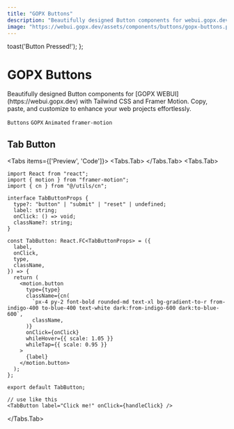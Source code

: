 ```yaml
---
title: "GOPX Buttons"
description: "Beautifully designed Button components for webui.gopx.dev with Tailwind CSS and Framer Motion. Copy, paste, and customize to enhance your web projects effortlessly."
image: "https://webui.gopx.dev/assets/components/buttons/gopx-buttons.png"
---
```




  toast('Button Pressed!');
};

# GOPX Buttons

<p className="opacity-80 text-lg">Beautifully designed Button components for [GOPX WEBUI](https://webui.gopx.dev) with Tailwind CSS and Framer Motion. Copy, paste, and customize to enhance your web projects effortlessly.</p>

`Buttons` `GOPX` `Animated` `framer-motion`

## Tab Button

<ComponentPreview name="gopx-dropdown-demo" /> 
<ComponentSource name="gopx-accordion-demo" />


<Tabs items={['Preview', 'Code']}>
  <Tabs.Tab>
    <Showcase>
      <Toaster />
      <TabButton label="Click me!" onClick={handleClick} />
    </Showcase>
  </Tabs.Tab>
  <Tabs.Tab>
```tsx filename="TabButton.tsx" showLineNumbers
import React from "react";
import { motion } from "framer-motion";
import { cn } from "@/utils/cn";

interface TabButtonProps {
  type?: "button" | "submit" | "reset" | undefined;
  label: string;
  onClick: () => void;
  className?: string;
}

const TabButton: React.FC<TabButtonProps> = ({
  label,
  onClick,
  type,
  className,
}) => {
  return (
    <motion.button
      type={type}
      className={cn(
        `px-4 py-2 font-bold rounded-md text-xl bg-gradient-to-r from-indigo-400 to-blue-400 text-white dark:from-indigo-600 dark:to-blue-600`,
        className,
      )}
      onClick={onClick}
      whileHover={{ scale: 1.05 }}
      whileTap={{ scale: 0.95 }}
    >
      {label}
    </motion.button>
  );
};

export default TabButton;

// use like this
<TabButton label="Click me!" onClick={handleClick} />
```
  </Tabs.Tab>
</Tabs>
